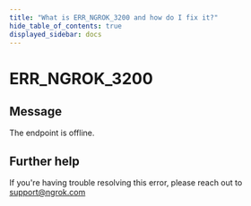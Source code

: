 ```yaml
---
title: "What is ERR_NGROK_3200 and how do I fix it?"
hide_table_of_contents: true
displayed_sidebar: docs
---
```



# ERR_NGROK_3200

## Message

The endpoint <InlineCode><EndpointUrlOrigin fallback="HOSTNAME" /></InlineCode> is offline.

<ErrorDetails error="err_ngrok_3200" />

## Further help

If you're having trouble resolving this error, please reach out to [support@ngrok.com](mailto:support@ngrok.com?subject=Help%20with%20ERR_NGROK_3200)
